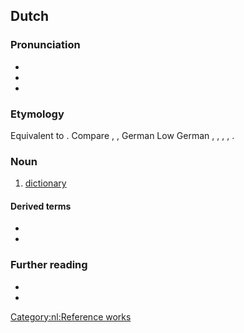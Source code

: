 ==Dutch==
{{wikipedia|lang=nl}}

===Pronunciation===
* {{IPA|/ˈʋoːrdə(n)ˌbuk/|[ˈʋʊːrdə(n)ˌbuk]|lang=nl}}
* {{audio|Nl-woordenboek.ogg|audio|lang=nl}}
* {{hyphenation|woor|den|boek|lang=nl}}

===Etymology===
Equivalent to {{compound|nl|woord|boek|t1=word|t2=book}}. Compare {{cog|en|wordbook}}, {{cog|fy|wurdboek||dictionary}}, German Low German {{m|nds-de|Woordenbook}}, {{m|nds-de|Wöörbook||dictionary}}, {{cog|de|Wörterbuch||dictionary}}, {{cog|sv|ordbok||dictionary}}, {{cog|da|ordbog||dictionary}}.

===Noun===
{{nl-noun|n|-en|woordenboekje}}

# [[dictionary]]

====Derived terms====
* {{l|nl|uitspraakwoordenboek}}
* {{l|nl|vertaalwoordenboek}}

===Further reading===
* {{R:WNT|M087164}}
* {{R:Van Dale online}}

[[Category:nl:Reference works]]